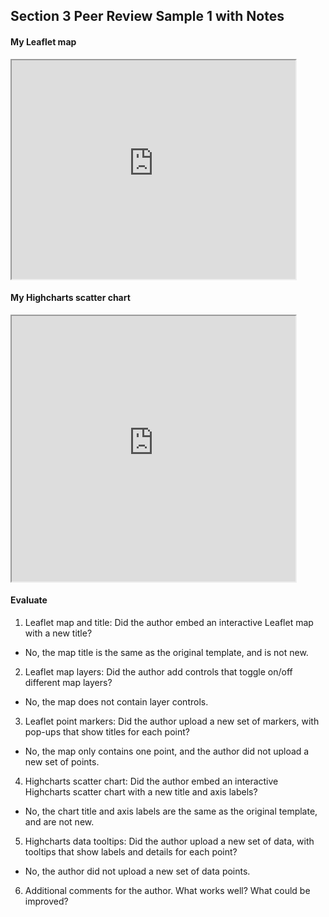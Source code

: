 ## Section 3 Peer Review Sample 1 with Notes {#peer-3-sample-1-notes}

#### My Leaflet map
<iframe src="https://datavizforall.github.io/leaflet-map-simple" width="90%" height=350></iframe>

#### My Highcharts scatter chart
<iframe src="https://datavizforall.github.io/highcharts-scatter-csv" width="90%" height=425></iframe>

#### Evaluate
1. Leaflet map and title: Did the author embed an interactive Leaflet map with a new title?
  - No, the map title is the same as the original template, and is not new.

2. Leaflet map layers: Did the author add controls that toggle on/off different map layers?
  - No, the map does not contain layer controls.

3. Leaflet point markers: Did the author upload a new set of markers, with pop-ups that show titles for each point?
  - No, the map only contains one point, and the author did not upload a new set of points.

4. Highcharts scatter chart: Did the author embed an interactive Highcharts scatter chart with a new title and axis labels?
  - No, the chart title and axis labels are the same as the original template, and are not new.

5. Highcharts data tooltips: Did the author upload a new set of data, with tooltips that show labels and details for each point?
  - No, the author did not upload a new set of data points.

6. Additional comments for the author. What works well? What could be improved?
